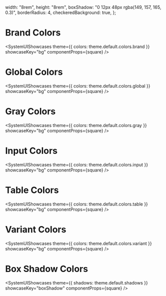   width: "8rem",
  height: "8rem",
  boxShadow: "0 12px 48px rgba(149, 157, 165, 0.3)",
  borderRadius: 4,
  checkeredBackground: true,
};

# Brand Colors

<SystemUIShowcases
  theme={{ colors: theme.default.colors.brand }}
  showcaseKey="bg"
  componentProps={square}
/>

# Global Colors

<SystemUIShowcases
  theme={{ colors: theme.default.colors.global }}
  showcaseKey="bg"
  componentProps={square}
/>

# Gray Colors

<SystemUIShowcases
  theme={{ colors: theme.default.colors.gray }}
  showcaseKey="bg"
  componentProps={square}
/>

# Input Colors

<SystemUIShowcases
  theme={{ colors: theme.default.colors.input }}
  showcaseKey="bg"
  componentProps={square}
/>

# Table Colors

<SystemUIShowcases
  theme={{ colors: theme.default.colors.table }}
  showcaseKey="bg"
  componentProps={square}
/>

# Variant Colors

<SystemUIShowcases
  theme={{ colors: theme.default.colors.variant }}
  showcaseKey="bg"
  componentProps={square}
/>

# Box Shadow Colors

<SystemUIShowcases
  theme={{ shadows: theme.default.shadows }}
  showcaseKey="boxShadow"
  componentProps={square}
/>

